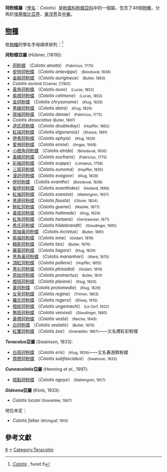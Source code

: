 {{NoteTA
|G1=Butterfly
}}
{{Automatic taxobox
| taxon = Colotis
| authority = Aurivillius, 1898
| image = Small salmon arab PRA001.jpg
| image_caption = [[珂粉蝶|珂粉蝶]]<br /><small>''Colotis amata''</small>
| type_species = [[珂粉蝶|珂粉蝶]] <br />''Colotis amata''
| type_species_authority = <small>Fabricius, 1775</small>
| subdivision_ranks = [[物種|物種]]
| subdivision = 共48種，詳見正文。
| synonyms = 
* ''Teracolus'' <small>Swainson, [1833]</small>
* ''Idmais'' <small>Boisduval, 1836</small>
* ''Callosune'' <small>Doubleday, [1847]</small>
* ''Anthopsyche'' <small>Wallengren, 1857</small>
* ''Ptychopteryx'' <small>Wallengren, 1857</small>
* ''Thespia'' <small>Wallengren, 1858</small>
* ''Calicharis'' <small>Oberthür, 1876</small>
* ''Gideona'' <small>Klots, 1933</small>
* ''Cuneacolotis'' <small>Henning et al., 1997</small>
}}

'''珂粉蝶屬'''（[[學名|學名]]：''Colotis''）是[[粉蝶科|粉蝶科]][[粉蝶亞科|粉蝶亞科]]中的一個屬。包含了48個[[物種|物種]]，分佈於[[埃塞俄比亞界|埃塞俄比亞界]]、[[東洋界|東洋界]]及[[中東|中東]]。

== [[物種|物種]] ==
依[[物種|物種]]的學名字母順序排列：<ref>[http://www.funet.fi/pub/sci/bio/life/insecta/lepidoptera/ditrysia/papilionoidea/pieridae/pierinae/colotis/ ''Colotis''] {{Wayback|url=http://www.funet.fi/pub/sci/bio/life/insecta/lepidoptera/ditrysia/papilionoidea/pieridae/pierinae/colotis/ |date=20101002035926 }}, funet.fi</ref>

'''珂粉蝶亞屬''' (Hübner, [1819]):
* [[珂粉蝶|珂粉蝶]] （''Colotis amata''） <small>(Fabricius, 1775)</small>
* [[安特珂粉蝶|安特珂粉蝶]] （''Colotis antevippe''） <small>(Boisduval, 1836)</small>
* [[金脈珂粉蝶|金脈珂粉蝶]] （''Colotis aurigineus''） <small>(Butler, 1883)</small>
* ''Colotis aurora'' <small>(Cramer, [1780])</small>
* [[黃角珂粉蝶|黃角珂粉蝶]] （''Colotis auxo''） <small>(Lucas, 1852)</small>
* [[紫襟珂粉蝶|紫襟珂粉蝶]] （''Colotis celimene''） <small>(Lucas, 1852)</small>
* [[金珂粉蝶|金珂粉蝶]] （''Colotis chrysonome''） <small>(Klug, 1829)</small>
* [[黑緣珂粉蝶|黑緣珂粉蝶]] （''Colotis daira''） <small>(Klug, 1829)</small>
* [[斑袖珂粉蝶|斑袖珂粉蝶]] （''Colotis danae''） <small>(Fabricius, 1775)</small>
* ''Colotis dissociatus'' <small>(Butler, 1897)</small>
* [[道氏珂粉蝶|道氏珂粉蝶]] （''Colotis doubledayi''） <small>(Hopffer, 1862)</small>
* [[紅端珂粉蝶|紅端珂粉蝶]] （''Colotis elgonensis''） <small>(Sharpe, 1891)</small>
* [[伊弗珂粉蝶|伊弗珂粉蝶]] （''Colotis ephyia''） <small>(Klug, 1829)</small>
* [[愛神珂粉蝶|愛神珂粉蝶]] （''Colotis erone''） <small>(Angas, 1849)</small>
* [[小橙角珂粉蝶|小橙角珂粉蝶]] （''Colotis etrida''） <small>(Boisduval, 1836)</small>
* [[黃綠珂粉蝶|黃綠珂粉蝶]] （''Colotis eucharis''） <small>(Fabricius, 1775)</small>
* [[彩袖珂粉蝶|彩袖珂粉蝶]] （''Colotis euippe''） <small>(Linnaeus, 1758)</small>
* [[三斑珂粉蝶|三斑珂粉蝶]] （''Colotis eunoma''） <small>(Hopffer, 1855)</small>
* [[漫遊珂粉蝶|漫遊珂粉蝶]] （''Colotis evagore''） <small>(Klug, 1829)</small>
* [[伊珂粉蝶|伊珂粉蝶]] （''Colotis evanthe''） <small>(Boisduval, 1836)</small>
* [[擬伊珂粉蝶|擬伊珂粉蝶]] （''Colotis evanthides''） <small>(Holland, 1896)</small>
* [[紅袖珂粉蝶|紅袖珂粉蝶]] （''Colotis evenina''） <small>(Wallengren, 1857)</small>
* [[黑邊珂粉蝶|黑邊珂粉蝶]] （''Colotis fausta''） <small>(Olivier, 1804)</small>
* [[鮭紅珂粉蝶|鮭紅珂粉蝶]] （''Colotis guenei''） <small>(Mabille, 1877)</small>
* [[黃斑珂粉蝶|黃斑珂粉蝶]] （''Colotis halimede''） <small>(Klug, 1829)</small>
* [[紅角珂粉蝶|紅角珂粉蝶]] （''Colotis hetaera''） <small>(Gerstaecker, 1871)</small>
* [[希氏珂粉蝶|希氏珂粉蝶]] （''Colotis hildebrandti''） <small>(Staudinger, 1885)</small>
* [[斑袖黃珂粉蝶|斑袖黃珂粉蝶]] （''Colotis incretus''） <small>(Butler, 1881)</small>
* [[紫袖珂粉蝶|紫袖珂粉蝶]] （''Colotis ione''） <small>(Godart, 1819)</small>
* [[賴斯珂粉蝶|賴斯珂粉蝶]] （''Colotis lais''） <small>(Butler, 1876)</small>
* [[麗黃珂粉蝶|麗黃珂粉蝶]] （''Colotis liagore''） <small>(Klug, 1829)</small>
* [[黑角黃珂粉蝶|黑角黃珂粉蝶]] （''Colotis mananhari''） <small>(Ward, 1870)</small>
* [[頂紅珂粉蝶|頂紅珂粉蝶]] （''Colotis pallene''） <small>(Hopffer, 1855)</small>
* [[黑衫珂粉蝶|黑衫珂粉蝶]] （''Colotis phisadia''） <small>(Godart, 1819)</small>
* [[原始珂粉蝶|原始珂粉蝶]] （''Colotis protractus''） <small>Butler, 1876</small>
* [[橙斑珂粉蝶|橙斑珂粉蝶]] （''Colotis pleione''） <small>(Klug, 1829)</small>
* [[黃珂粉蝶|黃珂粉蝶]] （''Colotis protomedia''） <small>(Klug, 1829)</small>
* [[女皇珂粉蝶|女皇珂粉蝶]] （''Colotis regina''） <small>(Trimen, 1863)</small>
* [[羅氏珂粉蝶|羅氏珂粉蝶]] （''Colotis rogersi''） <small>(lDixey, 1915)</small>
* [[橙紋珂粉蝶|橙紋珂粉蝶]] （''Colotis ungemachi''） <small>(Le Cerf, 1922)</small>
* [[無斑珂粉蝶|無斑珂粉蝶]] （''Colotis venosa''） <small>(Staudinger, 1885)</small>
* [[黃帶珂粉蝶|黃帶珂粉蝶]] （''Colotis vesta''） <small>(Reiche, 1849)</small>
* [[白珂粉蝶|白珂粉蝶]] （''Colotis vestalis''） <small>(Butler, 1876)</small>
* [[紅暈珂粉蝶|紅暈珂粉蝶]] （''Colotis zoe''） <small>(Grandidier, 1867)</small>——又名煙紅彩粉蝶

'''''Teracolus''亞屬''' (Swainson, 1833):
* [[白斑珂粉蝶|白斑珂粉蝶]] （''Colotis eris''） <small>(Klug, 1829)</small>——又名春游群粉蝶
* [[隱帶珂粉蝶|隱帶珂粉蝶]] （''Colotis subfasciatus''） <small>(Swainson, 1833)</small>

'''''Cuneacolotis''亞屬''' (Henning ''et al.'', 1997):
* [[斑點珂粉蝶|斑點珂粉蝶]] （''Colotis agoye''） <small>(Wallengren, 1857)</small>

'''''Gideona''亞屬''' (Klots, 1933):
* ''Colotis lucasi'' <small>(Grandidier, 1867)</small>

地位未定：
* ''Colotis fallax'' <small>(Wichgraf, 1913)</small>

== 參考文獻 ==
{{Reflist}}

{{Commons category|Colotis}}

{{粉蝶亞科|state=expanded}}

{{Taxonbar}}
[[Category:1898年描述的分类群|K]]
[[Category:珂粉蝶屬|*]]
[[Category:Teracolini|Category:Teracolini]]
